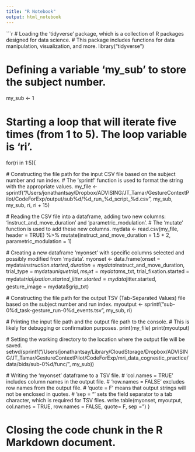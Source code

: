```yaml
---
title: "R Notebook"
output: html_notebook
---
```


```r
# Loading the 'tidyverse' package, which is a collection of R packages designed for data science.
# This package includes functions for data manipulation, visualization, and more.
library("tidyverse")

# Defining a variable 'my_sub' to store the subject number.
my_sub <- 1

# Starting a loop that will iterate five times (from 1 to 5). The loop variable is 'ri'.
for(ri in 1:5){
  
  # Constructing the file path for the input CSV file based on the subject number and run index.
  # The 'sprintf' function is used to format the string with the appropriate values.
  my_file <- sprintf("/Users/jonathantsay/Dropbox/ADVISING/JT_Tamar/GestureContextPilot/CodeForExp/output/sub%d/%d_run_%d_script_%d.csv", my_sub, my_sub, ri, ri + 15)
  
  # Reading the CSV file into a dataframe, adding two new columns: 'instruct_and_move_duration' and 'parametric_modulation'.
  # The 'mutate' function is used to add these new columns.
  mydata <- read.csv(my_file, header = TRUE) %>% 
    mutate(instruct_and_move_duration = 1.5 + 2, 
           parametric_modulation = 1) 
  
  # Creating a new dataframe 'myonset' with specific columns selected and possibly modified from 'mydata'.
  myonset <- data.frame(onset = mydata$instruction.started, 
                        duration = mydata$instruct_and_move_duration, 
                        trial_type = mydata$uniquetrial, 
                        ms_txt = mydata$ms_txt, 
                        trial_fixation.started = mydata$trial_fixation.started, 
                        jitter.started = mydata$jitter.started, 
                        gesture_image = mydata$grip_txt)
  
  # Constructing the file path for the output TSV (Tab-Separated Values) file based on the subject number and run index.
  myoutput <- sprintf("sub-0%d_task-gesture_run-0%d_events.tsv", my_sub, ri)
  
  # Printing the input file path and the output file path to the console. 
  # This is likely for debugging or confirmation purposes.
  print(my_file)
  print(myoutput)
  
  # Setting the working directory to the location where the output file will be saved.
  setwd(sprintf("/Users/jonathantsay/Library/CloudStorage/Dropbox/ADVISING/JT_Tamar/GestureContextPilot/CodeForExp/mri_data_cognestic_practice/data/bids/sub-0%d/func/", my_sub))
  
  # Writing the 'myonset' dataframe to a TSV file.
  # 'col.names = TRUE' includes column names in the output file.
  # 'row.names = FALSE' excludes row names from the output file.
  # 'quote = F' means that output strings will not be enclosed in quotes.
  # 'sep = "\t"' sets the field separator to a tab character, which is required for TSV files.
  write.table(myonset, myoutput, col.names = TRUE, row.names = FALSE, quote= F, sep = "\t") 
}

# Closing the code chunk in the R Markdown document.
